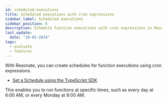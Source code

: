 ```yaml
---
id: scheduled-executions
title: Scheduled executions with cron expressions
sidebar_label: Scheduled executions
sidebar_position: 6
description: Schedule function executions with cron expressions in Resonate.
last_update:
  date: "10-02-2024"
tags:
  - evaluate
  - features
---
```


With Resonate, you can create schedules for function executions using cron expressions.

- [Set a Schedule using the TypeScript SDK](/develop/typescript#schedules)

This enables you to run functions at specific times, such as every day at 6:00 AM, or every Monday at 9:00 AM.
